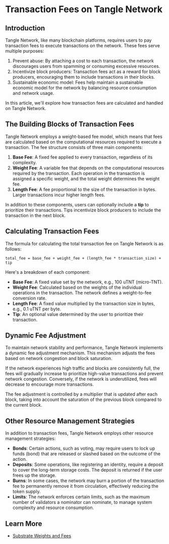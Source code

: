 
# Transaction Fees on Tangle Network

## Introduction

Tangle Network, like many blockchain platforms, requires users to pay transaction fees to execute transactions on the network. These fees serve multiple purposes:

1. Prevent abuse: By attaching a cost to each transaction, the network discourages users from spamming or consuming excessive resources.
2. Incentivize block producers: Transaction fees act as a reward for block producers, encouraging them to include transactions in their blocks.
3. Sustainable economic model: Fees help maintain a sustainable economic model for the network by balancing resource consumption and network usage.

In this article, we'll explore how transaction fees are calculated and handled on Tangle Network.

## The Building Blocks of Transaction Fees

Tangle Network employs a weight-based fee model, which means that fees are calculated based on the computational resources required to execute a transaction. The fee structure consists of three main components:

1. **Base Fee**: A fixed fee applied to every transaction, regardless of its complexity.
2. **Weight Fee**: A variable fee that depends on the computational resources required by the transaction. Each operation in the transaction is assigned a specific weight, and the total weight determines the weight fee.
3. **Length Fee**: A fee proportional to the size of the transaction in bytes. Larger transactions incur higher length fees.

In addition to these components, users can optionally include a **tip** to prioritize their transactions. Tips incentivize block producers to include the transaction in the next block.

## Calculating Transaction Fees

The formula for calculating the total transaction fee on Tangle Network is as follows:

`total_fee = base_fee + weight_fee + (length_fee * transaction_size) + tip`

Here's a breakdown of each component:

- **Base Fee**: A fixed value set by the network, e.g., 100 uTNT (micro-TNT).
- **Weight Fee**: Calculated based on the weights of the individual operations in the transaction. The network defines a weight-to-fee conversion rate.
- **Length Fee**: A fixed value multiplied by the transaction size in bytes, e.g., 0.1 uTNT per byte.
- **Tip**: An optional value determined by the user to prioritize their transaction.

## Dynamic Fee Adjustment

To maintain network stability and performance, Tangle Network implements a dynamic fee adjustment mechanism. This mechanism adjusts the fees based on network congestion and block saturation.

If the network experiences high traffic and blocks are consistently full, the fees will gradually increase to prioritize high-value transactions and prevent network congestion. Conversely, if the network is underutilized, fees will decrease to encourage more transactions.

The fee adjustment is controlled by a multiplier that is updated after each block, taking into account the saturation of the previous block compared to the current block.

## Other Resource Management Strategies

In addition to transaction fees, Tangle Network employs other resource management strategies:

- **Bonds**: Certain actions, such as voting, may require users to lock up funds (bond) that are released or slashed based on the outcome of the action.
- **Deposits**: Some operations, like registering an identity, require a deposit to cover the long-term storage costs. The deposit is returned if the user frees up the storage.
- **Burns**: In some cases, the network may burn a portion of the transaction fee to permanently remove it from circulation, effectively reducing the token supply.
- **Limits**: The network enforces certain limits, such as the maximum number of validators a nominator can nominate, to manage system complexity and resource consumption.

## Learn More

- [Substrate Weights and Fees](https://docs.substrate.io/main-docs/build/tx-weights-fees/)